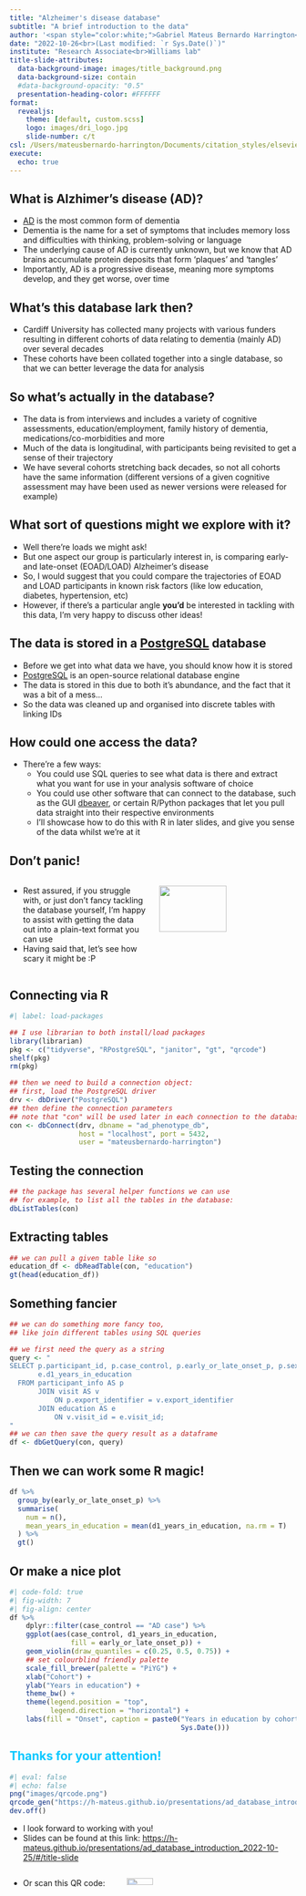 ```yaml
---
title: "Alzheimer's disease database"
subtitle: "A brief introduction to the data"
author: '<span style="color:white;">Gabriel Mateus Bernardo Harrington</span>'
date: "2022-10-26<br>(Last modified: `r Sys.Date()`)"
institute: "Research Associate<br>Williams lab"
title-slide-attributes:
  data-background-image: images/title_background.png
  data-background-size: contain
  #data-background-opacity: "0.5"
  presentation-heading-color: #FFFFFF
format:
  revealjs: 
    theme: [default, custom.scss]
    logo: images/dri_logo.jpg
    slide-number: c/t
csl: /Users/mateusbernardo-harrington/Documents/citation_styles/elsevier-vancouver.csl
execute: 
  echo: true
---
```


## What is Alzhimer's disease (AD)?

- [AD](https://www.alzheimers.org.uk/about-dementia/types-dementia/alzheimers-disease) is the most common form of dementia
- Dementia is the name for a set of symptoms that includes memory loss and difficulties with thinking, problem-solving or language
- The underlying cause of AD is currently unknown, but we know that AD brains accumulate protein deposits that form 'plaques' and 'tangles'
- Importantly, AD is a progressive disease, meaning more symptoms develop, and they get worse, over time

## What's this database lark then?

- Cardiff University has collected many projects with various funders resulting in different cohorts of data relating to dementia (mainly AD) over several decades
- These cohorts have been collated together into a single database, so that we can better leverage the data for analysis

## So what's actually in the database?

-   The data is from interviews and includes a variety of cognitive assessments, education/employment, family history of dementia, medications/co-morbidities and more
-   Much of the data is longitudinal, with participants being revisited to get a sense of their trajectory
-   We have several cohorts stretching back decades, so not all cohorts have the same information (different versions of a given cognitive assessment may have been used as newer versions were released for example)

## What sort of questions might we explore with it?

- Well there're loads we might ask!
- But one aspect our group is particularly interest in, is comparing early- and late-onset (EOAD/LOAD) Alzheimer's disease
- So, I would suggest that you could compare the trajectories of EOAD and LOAD participants in known risk factors (like low education, diabetes, hypertension, etc)
- However, if there's a particular angle **you'd** be interested in tackling with this data, I'm very happy to discuss other ideas!

## The data is stored in a [PostgreSQL](https://www.postgresql.org/) database

-   Before we get into what data we have, you should know how it is stored
-   [PostgreSQL](https://www.postgresql.org/) is an open-source relational database engine
-   The data is stored in this due to both it's abundance, and the fact that it was a bit of a mess...
-   So the data was cleaned up and organised into discrete tables with linking IDs

## How could one access the data?

-   There're a few ways:
    -   You could use SQL queries to see what data is there and extract what you want for use in your analysis software of choice
    -   You could use other software that can connect to the database, such as the GUI [dbeaver](https://dbeaver.io/), or certain R/Python packages that let you pull data straight into their respective environments
    -   I'll showcase how to do this with R in later slides, and give you sense of the data whilst we're at it

## Don't panic!

::: columns
::: {.column width="50%"}
-   Rest assured, if you struggle with, or just don't fancy tackling the database yourself, I'm happy to assist with getting the data out into a plain-text format you can use
-   Having said that, let's see how scary it might be :P
:::

::: {.column width="50%"}
![](http://cdn2.bigcommerce.com/server2100/da4a7/products/489/images/119/Keep-Calm-and-Carry-On-Navy-Blue-Poster-Front__69597.1319984235.1280.1280.jpg?c=2){fig-align="center" width="70%"}
:::
:::

## Connecting via R

```r
#| label: load-packages

## I use librarian to both install/load packages
library(librarian)
pkg <- c("tidyverse", "RPostgreSQL", "janitor", "gt", "qrcode")
shelf(pkg)
rm(pkg)

## then we need to build a connection object:
## first, load the PostgreSQL driver
drv <- dbDriver("PostgreSQL")
## then define the connection parameters
## note that "con" will be used later in each connection to the database
con <- dbConnect(drv, dbname = "ad_phenotype_db",
                 host = "localhost", port = 5432,
                 user = "mateusbernardo-harrington")
```

## Testing the connection

```r
## the package has several helper functions we can use
## for example, to list all the tables in the database:
dbListTables(con)
```

## Extracting tables

```r
## we can pull a given table like so
education_df <- dbReadTable(con, "education")
gt(head(education_df))
```

## Something fancier

```r
## we can do something more fancy too, 
## like join different tables using SQL queries

## we first need the query as a string
query <- "
SELECT p.participant_id, p.case_control, p.early_or_late_onset_p, p.sex,
       e.d1_years_in_education
  FROM participant_info AS p
       JOIN visit AS v
           ON p.export_identifier = v.export_identifier
       JOIN education AS e
           ON v.visit_id = e.visit_id;
"
## we can then save the query result as a dataframe
df <- dbGetQuery(con, query)
```

## Then we can work some R magic!

```r
df %>%
  group_by(early_or_late_onset_p) %>%
  summarise(
    num = n(),
    mean_years_in_education = mean(d1_years_in_education, na.rm = T)
  ) %>%
  gt()
```

## Or make a nice plot

```r
#| code-fold: true
#| fig-width: 7
#| fig-align: center
df %>%
    dplyr::filter(case_control == "AD case") %>%
    ggplot(aes(case_control, d1_years_in_education,
               fill = early_or_late_onset_p)) +
    geom_violin(draw_quantiles = c(0.25, 0.5, 0.75)) +
    ## set colourblind friendly palette
    scale_fill_brewer(palette = "PiYG") +
    xlab("Cohort") +
    ylab("Years in education") +
    theme_bw() +
    theme(legend.position = "top",
          legend.direction = "horizontal") +
    labs(fill = "Onset", caption = paste0("Years in education by cohort - ",
                                          Sys.Date()))
```


## Thanks for your attention! {.final-slide background-image="images/title_background.png" style="color: #0ac8ff;"}

```r
#| eval: false
#| echo: false
png("images/qrcode.png")
qrcode_gen("https://h-mateus.github.io/presentations/ad_database_introduction_2022-10-25/#/title-slide")
dev.off()
```

- I look forward to working with you!
-   Slides can be found at this link: <https://h-mateus.github.io/presentations/ad_database_introduction_2022-10-25/#/title-slide>

::: columns
::: {.column width="40%"}
-   Or scan this QR code:
:::

::: {.column width="40%"}
![](images/qrcode.png){width="50%"}
:::

::: {.column width="20%"}
:::
:::
